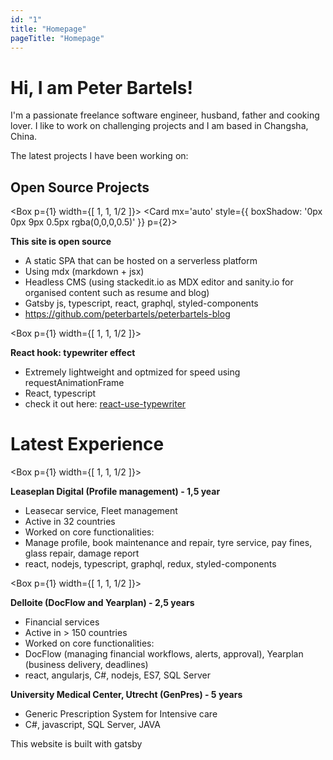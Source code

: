 ```yaml
---
id: "1"
title: "Homepage"
pageTitle: "Homepage"
---
```



# Hi, I am Peter Bartels!

I'm a passionate freelance software engineer, husband, father and cooking lover. I like to work on challenging projects and I am based in Changsha, China.

The latest projects I have been working on:

## Open Source Projects
<Flex flexWrap='wrap'>

<Box
  p={1}
  width={[ 1, 1, 1/2 ]}>
<Card mx='auto' style={{ boxShadow: '0px 0px 9px 0.5px rgba(0,0,0,0.5)' }} p={2}>

**This site is open source**

<Text>  

* A static SPA that can be hosted on a serverless platform
* Using mdx (markdown + jsx)
* Headless CMS (using stackedit.io as MDX editor and sanity.io for organised content such as resume and blog)
* Gatsby js, typescript, react, graphql, styled-components
* https://github.com/peterbartels/peterbartels-blog  
  
</Text>
</Card>
</Box>

<Box
  p={1}
  width={[ 1, 1, 1/2 ]}>

**React hook: typewriter effect**
* Extremely lightweight and optmized for speed using requestAnimationFrame
* React, typescript
* check it out here: [react-use-typewriter](https://github.com/peterbartels/react-use-typewriter)  
  
</Box>

<Box
  p={1}
  width={1}>

# Latest Experience

</Box>

<Box
  p={1}
  width={[ 1, 1, 1/2 ]}>
<Card mx='auto'>

**Leaseplan Digital (Profile management) - 1,5 year**

<Text>  

* Leasecar service, Fleet management
* Active in 32 countries
* Worked on core functionalities: 
* Manage profile, book maintenance and repair, tyre service, pay fines, glass repair, damage report
* react, nodejs, typescript, graphql, redux, styled-components
  
</Text>
</Card>
</Box>

<Box
  p={1}
  width={[ 1, 1, 1/2 ]}>


**Delloite (DocFlow and Yearplan) - 2,5 years**
* Financial services
* Active in > 150 countries
* Worked on core functionalities: 
* DocFlow (managing financial workflows, alerts, approval), Yearplan (business delivery, deadlines)
* react, angularjs, C#, nodejs, ES7, SQL Server
  
</Box>

<Box
  p={1}
  width={1}>


**University Medical Center, Utrecht (GenPres) - 5 years**
* Generic Prescription System for Intensive care
* C#, javascript, SQL Server, JAVA
  
</Box>

</Flex>


This website is built with gatsby <GatsbyjsIcon />
